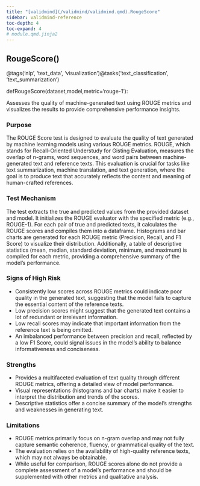 ```yaml
---
title: "[validmind](/validmind/validmind.qmd).RougeScore"
sidebar: validmind-reference
toc-depth: 4
toc-expand: 4
# module.qmd.jinja2
---
```


<!-- function.qmd.jinja2 -->

## RougeScore[()]{.muted}

<!-- signatures.jinja2 -->

::: {.signature}

<span class="decorators"><span class="decorator">@<span class="n">tags(<span class="s">'nlp'</span>, <span class="s">'text_data'</span>, <span class="s">'visualization'</span>)</span></span><span class="decorator">@<span class="n">tasks(<span class="s">'text_classification'</span>, <span class="s">'text_summarization'</span>)</span></span></span>

<span class="kw">def</span><span class="name">RougeScore</span>(<span class="params"><span class="n">dataset</span><span class="muted">,</span></span><span class="params"><span class="n">model</span><span class="muted">,</span></span><span class="params"><span class="n">metric</span><span class="o">=</span><span class="s1">'rouge-1'</span></span>):

:::

<!-- docstring.jinja2 -->

Assesses the quality of machine-generated text using ROUGE metrics and visualizes the results to provide comprehensive performance insights.

### Purpose

The ROUGE Score test is designed to evaluate the quality of text generated by machine learning models using various ROUGE metrics. ROUGE, which stands for Recall-Oriented Understudy for Gisting Evaluation, measures the overlap of n-grams, word sequences, and word pairs between machine-generated text and reference texts. This evaluation is crucial for tasks like text summarization, machine translation, and text generation, where the goal is to produce text that accurately reflects the content and meaning of human-crafted references.

### Test Mechanism

The test extracts the true and predicted values from the provided dataset and model. It initializes the ROUGE evaluator with the specified metric (e.g., ROUGE-1). For each pair of true and predicted texts, it calculates the ROUGE scores and compiles them into a dataframe. Histograms and bar charts are generated for each ROUGE metric (Precision, Recall, and F1 Score) to visualize their distribution. Additionally, a table of descriptive statistics (mean, median, standard deviation, minimum, and maximum) is compiled for each metric, providing a comprehensive summary of the model's performance.

### Signs of High Risk

- Consistently low scores across ROUGE metrics could indicate poor quality in the generated text, suggesting that the model fails to capture the essential content of the reference texts.
- Low precision scores might suggest that the generated text contains a lot of redundant or irrelevant information.
- Low recall scores may indicate that important information from the reference text is being omitted.
- An imbalanced performance between precision and recall, reflected by a low F1 Score, could signal issues in the model's ability to balance informativeness and conciseness.

### Strengths

- Provides a multifaceted evaluation of text quality through different ROUGE metrics, offering a detailed view of model performance.
- Visual representations (histograms and bar charts) make it easier to interpret the distribution and trends of the scores.
- Descriptive statistics offer a concise summary of the model's strengths and weaknesses in generating text.

### Limitations

- ROUGE metrics primarily focus on n-gram overlap and may not fully capture semantic coherence, fluency, or grammatical quality of the text.
- The evaluation relies on the availability of high-quality reference texts, which may not always be obtainable.
- While useful for comparison, ROUGE scores alone do not provide a complete assessment of a model's performance and should be supplemented with other metrics and qualitative analysis.
